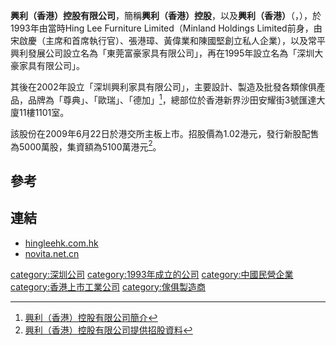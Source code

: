 '''興利（香港）控股有限公司'''，簡稱'''興利（香港）控股'''，以及'''興利（香港）'''（'''{{lang-en|Hing Lee (HK) Holdings Limited}}'''，{{hkex|0396}}），於1993年由當時Hing Lee Furniture Limited（Minland Holdings Limited前身，由宋啟慶（主席和首席執行官）、張港璋、黃偉業和陳國堅創立私人企業），以及常平興利發展公司設立名為「東莞富豪家具有限公司」，再在1995年設立名為「深圳大豪家具有限公司」。

其後在2002年設立「深圳興利家具有限公司」，主要設計、製造及批發各類傢俱產品，品牌為「尊典」、「歐瑞」、「德加」<ref>[http://www.hingleehk.com.hk/indexc.html 興利（香港）控股有限公司簡介]</ref>，總部位於香港新界沙田安耀街3號匯達大廈11樓1101室。

該股份在2009年6月22日於港交所主板上市。招股價為1.02港元，發行新股配售為5000萬股，集資額為5100萬港元<ref>[http://www.hkexnews.hk/listedco/listconews/SEHK/2009/0609/LTN20090609022_C.pdf 興利（香港）控股有限公司提供招股資料]</ref>。

==參考==
{{reflist}}

==連結==
*[http://www.hingleehk.com.hk/ hingleehk.com.hk]
*[http://www.novita.net.cn/ novita.net.cn]

[[category:深圳公司|category:深圳公司]]
[[category:1993年成立的公司|category:1993年成立的公司]]
[[category:中國民營企業|category:中國民營企業]]
[[category:香港上市工業公司|category:香港上市工業公司]]
[[category:傢俱製造商|category:傢俱製造商]]
